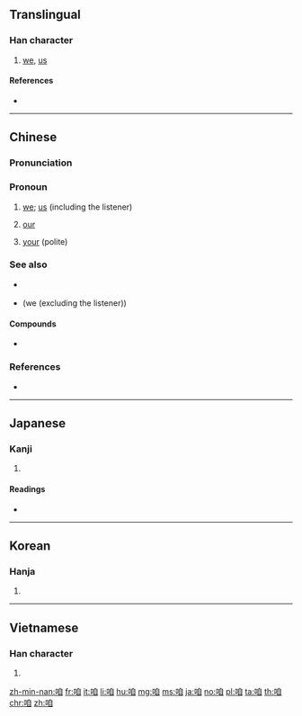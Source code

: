 ==Translingual==

===Han character===
{{Han char|rn=30|rad=口|as=06|sn=9|four=66000|canj=RHBU|ids=⿰口自}}

# [[we]], [[us]]

====References====
* {{Han ref|kx=0187.070|dkj=03552|dj=0406.090|hdz=10618.060|uh=54B1|ud=21681|bh=ABA5|bd=43941}}

----

==Chinese==
{{zh-forms}}

===Pronunciation===
{{zh-pron
|m=zán |ma=y
|c=zaa1
|h=pfs=
|md=
|mn=lán
|w=
|mc=y
|oc=y
|cat=pronoun
}}

===Pronoun===
{{zh-pronoun}}

# [[we]]; [[us]] (including the listener)
# {{lb|zh|Min Nan}} [[our]]
# {{lb|zh|Min Nan}} [[your]] (polite)

===See also===
* {{q|Mandarin}} {{zh-l|我們}}
* {{q|Min Nan}} {{zh-l|阮|[[gún]]; [[góan]]}} (we (excluding the listener))

====Compounds====
* {{zh-l|我們}}

===References===
* {{thcwd|4792}}

{{zh-cat|Beginning}}

----

==Japanese==

===Kanji===
{{ja-kanji|grade=|rs=口06}}

# {{defn|lang=ja|sort=口06}}

====Readings====
* {{ja-readings|on=[[さつ]] (satsu), [[さち]] (sachi), [[さ]] (sa), [[しゃ]] (sha)|kun=[[われ]] (ware)}}

----

==Korean==

===Hanja===
{{ko-hanja|hangeul=[[찰]], [[차]]|rv=chal, cha|mr=ch'al, ch'a}}

# {{defn|lang=ko|sort=口06}}

----

==Vietnamese==

===Han character===
{{vi-hantu|[[cha]], [[gia]], [[ta]], [[thánh]], [[thính]]|rs=口06}}

# {{han tu form of|ta|[[I]]; [[me]]; [[we]]; [[us]]}}

[[zh-min-nan:咱]]
[[fr:咱]]
[[it:咱]]
[[li:咱]]
[[hu:咱]]
[[mg:咱]]
[[ms:咱]]
[[ja:咱]]
[[no:咱]]
[[pl:咱]]
[[ta:咱]]
[[th:咱]]
[[chr:咱]]
[[zh:咱]]